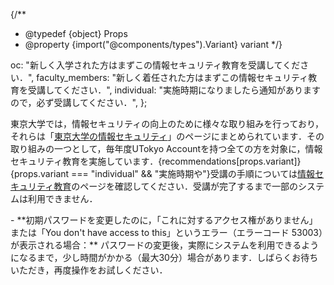 
{/**
  * @typedef {object} Props
  * @property {import("@components/types").Variant} variant
  */}

  oc: "新しく入学された方はまずこの情報セキュリティ教育を受講してください．",
  faculty_members: "新しく着任された方はまずこの情報セキュリティ教育を受講してください．",
  individual: "実施時期になりましたら通知がありますので，必ず受講してください．",
};

東京大学では，情報セキュリティの向上のために様々な取り組みを行っており，それらは「[東京大学の情報セキュリティ](https://univtokyo.sharepoint.com/sites/Security)」のページにまとめられています．その取り組みの一つとして，毎年度UTokyo Accountを持つ全ての方を対象に，情報セキュリティ教育を実施しています．{recommendations[props.variant]}{props.variant === "individual" && "実施時期や"}受講の手順については[情報セキュリティ教育](https://univtokyo.sharepoint.com/sites/Security/SitePages/Information_Security_Education.aspx)のページを確認してください．受講が完了するまで一部のシステムは利用できません．

<Help lang="ja" support={true}>
  - **初期パスワードを変更したのに，「これに対するアクセス権がありません」または「You don't have access to this」というエラー（エラーコード 53003）が表示される場合：**  
  パスワードの変更後，実際にシステムを利用できるようになるまで，少し時間がかかる（最大30分）場合があります．しばらくお待ちいただき，再度操作をお試しください．
</Help>
